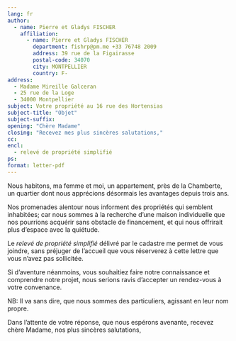 ```yaml
---
lang: fr
author:
  - name: Pierre et Gladys FISCHER
    affiliation:
      - name: Pierre et Gladys FISCHER
        department: fishrp@pm.me +33 76748 2009
        address: 39 rue de la Figairasse
        postal-code: 34070
        city: MONTPELLIER
        country: F-
address:
  - Madame Mireille Galceran
  - 25 rue de la Loge
  - 34000 Montpellier
subject: Votre propriété au 16 rue des Hortensias
subject-title: "Objet"
subject-suffix: 
opening: "Chère Madame"
closing: "Recevez mes plus sincères salutations,"
cc:
encl:
  - relevé de propriété simplifié
ps: 
format: letter-pdf
---
```


Nous habitons, ma femme et moi, un appartement, près de la Chamberte, un quartier dont nous apprécions désormais les avantages depuis trois ans.

Nos promenades alentour nous informent des propriétés qui semblent inhabitées; car nous sommes à la recherche d'une maison individuelle que nos pourrions acquérir sans obstacle de financement, et qui nous offrirait plus d'espace avec la quiétude.

Le *relevé de propriété simplifié* délivré par le cadastre me permet de vous joindre, sans préjuger de l'accueil que vous réserverez à cette lettre que vous n'avez pas sollicitée.

Si d'aventure néanmoins, vous souhaitiez faire notre connaissance et comprendre notre projet, nous serions ravis d'accepter un rendez-vous à votre convenance.

NB: Il va sans dire, que nous sommes des particuliers, agissant en leur nom propre.

Dans l'attente de votre réponse, que nous espérons avenante, recevez chère Madame, nos plus sincères salutations,
